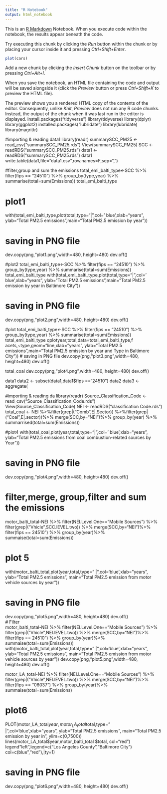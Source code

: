 ---
title: "R Notebook"
output: html_notebook
---

This is an [R Markdown](http://rmarkdown.rstudio.com) Notebook. When you execute code within the notebook, the results appear beneath the code. 

Try executing this chunk by clicking the *Run* button within the chunk or by placing your cursor inside it and pressing *Ctrl+Shift+Enter*. 

```{r}
plot(cars)
```

Add a new chunk by clicking the *Insert Chunk* button on the toolbar or by pressing *Ctrl+Alt+I*.

When you save the notebook, an HTML file containing the code and output will be saved alongside it (click the *Preview* button or press *Ctrl+Shift+K* to preview the HTML file).

The preview shows you a rendered HTML copy of the contents of the editor. Consequently, unlike *Knit*, *Preview* does not run any R code chunks. Instead, the output of the chunk when it was last run in the editor is displayed.
install.packages("tidyverse")
library(tidyverse)
library(dplyr)
library(ggplot2)
installed.packages("lubridate")
library(lubridate)
library(magrittr)

#importing & reading data1
library(readr)
summarySCC_PM25 <- read_csv("summarySCC_PM25.rds")
View(summarySCC_PM25)
SCC <- readRDS("summarySCC_PM25.rds")
data1 <- readRDS("summarySCC_PM25.rds")
data1
write.table(data1,file="data1.csv",row.names=F,sep=",")

#filter,group and sum the emissions
total_emi_balti_type<-SCC %>% filter(fips == 
"24510") %>%
group_by(type,year) %>%
summarise(total=sum(Emissions))
total_emi_balti_type

# plot1
with(total_emi_balti_type,plot(total,type="|",col='
blue',xlab="years",
ylab="Total PM2.5 emissions",main="Total
PM2.5 emission by year"))

# saving in PNG file
dev.copy(png,"plot1.png",width=480,
height=480)
dev.off()

#plot2
total_emi_balti_type<-SCC %>% filter(fips == 
"24510") %>%
group_by(type,year) %>%
summarise(total=sum(Emissions))
total_emi_balti_type
with(total_emi_balti_type,plot(total,type="|",col='
blue',xlab="years",
ylab="Total PM2.5 emissions",main="Total
PM2.5 emission by year in Baltimore City"))

# saving in PNG file
dev.copy(png,"plot2.png",width=480,
height=480)
dev.off()

#plot
total_emi_balti_type<-SCC %>% filter(fips == 
"24510") %>%
group_by(type,year) %>%
summarise(total=sum(Emissions))
total_emi_balti_type
qplotyear,total,data=total_emi_balti_type,f
acets,~type,geom="line,xlab="years",
ylab="Total PM2.5 emissions",main="Total
PM2.5 emission by year and Type in Baltimore City"))
# saving in PNG file
dev.copy(png,"plot3.png",width=480,
height=480)
dev.off()


total_coal
dev.copy(png,"plot4.png",width=480,
height=480)
dev.off()

data1
data2 <- subset(data1,data1$fips =="24510")
data2
data3 <- aggregate(

#importing & reading da
library(readr)
Source_Classification_Code <- read_csv("Source_Classification_Code.rds")
View(Source_Classification_Code)
NEI <- readRDS("classification Code.rds")
total_coal <- NEI
%>%filter(grep|("Comb",E|.Sector))
%>%filter(grep|("Coal",E|.sector))%>%
merge(SCC,by="NEI")%>% group_by(year)
%>% summarrised(total=sum(Emissions))

#plot4
with(total_coal,plot(year,total,type="|",col='
blue',xlab="years",
ylab="Total PM2.5 emissions from coal
combustion-related sources by Year")) 

# saving in PNG file
dev.copy(png,"plot4.png",width=480,
height=480)
dev.off() 

# filter,merge, group,filter and sum the emissions
motor_balti_total-NEI %>%
filter(NEI.Level.One=="Mobile Sources")
%>%
filter(grep|("Vhicle",SCC.lEVEL.two)) %>%
merge(SCC,by="NEI")%>% filter(fips ==
24510") %>%
group_by(year)%>%
summaise(total=sum(Emissions))

# plot 5
 with(motor_balti_total,plot(year,total,type="
 |",col='blue',xlab="years",
 ylab="Total PM2.5 emissions",
 main="Total PM2.5 emission from motor
 vehicle sources by year")) 
 
# saving in PNG file 
 dev.copy(png,"plot5.png",width=480,
height=480)
dev.off()   
# Filter  
 motor_balti_total-NEI %>%
filter(NEI.Level.One=="Mobile Sources")
%>%
filter(grep|("Vhicle",NEI.lEVEL.two)) %>%
merge(SCC,by="NEI")%>% filter(fips ==
24510") %>%
group_by(year)%>%
summaise(total=sum(Emissions))
 with(motor_balti_total,plot(year,total,type="
 |",col='blue',xlab="years",
 ylab="Total PM2.5 emissions",
 main="Total PM2.5 emission from motor
 vehicle sources by year")) 
 dev.copy(png,"plot5.png",width=480,
height=480)
dev.off()   

motor_LA_total-NEI %>%
filter(NEI.Level.One=="Mobile Sources")
%>%
filter(grep|("Vhicle",NEI.lEVEL.two)) %>%
merge(SCC,by="NEI")%>% filter(fips ==
"06037") %>%
group_by(year)%>%
summaise(total=sum(Emissions)

# plot6
 PLOT(motor_LA_total$year,motor_LA_total$total,type="
 |",col='blue',xlab="years",
 ylab="Total PM2.5 emissions",
 main="Total PM2.5 emission by year in",
 ylim=c(0,7500))
 lines(motor_LA_total$year,motor_balti_total
 $total, col="red")
 legend"left",legend=c("Los Angeles
 County","Baltimore City")
 col=c(blue","red"),|ty=1)
 
# saving in PNG file
dev.copy(png,"plot6.png",width=480,
height=480)
dev.off()   
  
 
  